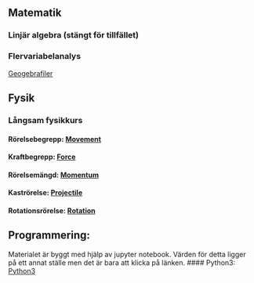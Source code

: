

## Matematik
###   Linjär algebra (stängt för tillfället)
####   <!--  Bok i linjär algebra:  [Bok](cognitrap.github.io/Matematik/Linjär_Algebra/bok.pdf) -->


####     <!-- Resurs till Bok: [Del2](cognitrap.github.io/Matematik/Linjär_Algebra/Del2.pdf) -->


###   Flervariabelanalys

[Geogebrafiler](cognitrap.github.io/Matematik/Flervariabelanalys/Geogebrafiler/ggbfiler.html)


#### <!-- -->



## Fysik
###    Långsam fysikkurs
#### Rörelsebegrepp: [Movement](cognitrap.github.io/Fysik/LångsamFysikkurs/Movement.pdf)

#### Kraftbegrepp: [Force](cognitrap.github.io/Fysik/LångsamFysikkurs/Force.pdf)

#### Rörelsemängd: [Momentum](cognitrap.github.io/Fysik/LångsamFysikkurs/Momentum.pdf)

#### Kaströrelse: [Projectile](cognitrap.github.io/Fysik/LångsamFysikkurs/Projectile.pdf)

#### Rotationsrörelse: [Rotation](cognitrap.github.io/Fysik/LångsamFysikkurs/Rotation.pdf)


#### <!-- -->
#### <!-- -->
## Programmering:

Materialet är byggt med hjälp av jupyter notebook. Värden för detta ligger på ett annat ställe men det är bara att klicka på länken. 
#### Python3: [Python3]( https://mybinder.org/v2/gh/cognitrap/progr/master?filepath=index.ipynb)
